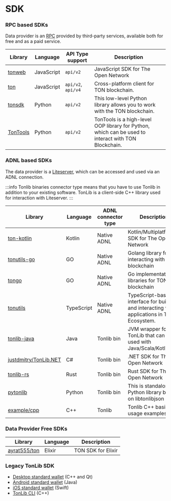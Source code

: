 # SDK

### RPC based SDKs
Data provider is an [RPC](/develop/dapps/apis/toncenter#rpc-nodes) provided by third-party services, available both for free and as a paid service.

| Library |	Language |	API Type support |	Description |
|---------|----------|-------|--------------|
|[tonweb](https://github.com/toncenter/tonweb)|JavaScript|`api/v2` |JavaScript SDK for The Open Network|
|[ton](https://github.com/ton-core/ton)	|JavaScript|`api/v2`, `api/v4`|Cross-platform client for TON blockchain.|
|[tonsdk](https://github.com/tonfactory/tonsdk) |   Python       | `api/v2` |         This low-level Python library allows you to work with the TON blockchain.     |
|[TonTools](https://github.com/yungwine/TonTools)| Python| `api/v2` |TonTools is a high-level OOP library for Python, which can be used to interact with TON Blockchain.|

### ADNL based SDKs
The data provider is a [Liteserver](/participate/run-nodes/liteserver), which can be accessed and used via an ADNL connection.

:::info
 Tonlib binaries connector type means that you have to use Tonlib in addition to your existing software. TonLib is a client-side C++ library used for interaction with Liteserver.
:::

| Library |	Language |	ADNL connector type |	Description |
|---------|----------|-------|--------------|
|[ton-kotlin](https://github.com/andreypfau/ton-kotlin)|Kotlin|Native ADNL |Kotlin/Multiplatform SDK for The Open Network|
|[tonutils-go](https://github.com/xssnick/tonutils-go)|GO|Native ADNL |Golang library for interacting with TON blockchain|
|[tongo](https://github.com/tonkeeper/tongo)|GO|Native ADNL |Go implementation of libraries for TON blockchain|
|[tonutils](https://github.com/thekiba/tonutils) |	TypeScript |	Native ADNL	| TypeScript-based interface for building and interacting with applications in TON Ecosystem. |
|[tonlib-java](https://github.com/ton-blockchain/tonlib-java)	| Java |	Tonlib bin	 | JVM wrapper for TonLib that can be used with Java/Scala/Kotlin/etc.|
|[justdmitry/TonLib.NET](https://github.com/justdmitry/TonLib.NET) | C# | Tonlib bin | .NET SDK for The Open Network|
| [tonlib-rs](https://github.com/ston-fi/tonlib-rs) |	Rust	| Tonlib bin	| Rust SDK for The Open Network|
|[pytonlib](https://github.com/toncenter/pytonlib)| Python |Tonlib bin | This is standalone Python library based on libtonlibjson |
| [example/cpp](https://github.com/ton-blockchain/ton/tree/master/example/cpp) |	C++	| Tonlib | Tonlib C++ basic usage examples|



### Data Provider Free SDKs

| Library |	Language |		Description |
|---------|----------|--------------|
|[ayrat555/ton](https://github.com/ayrat555/ton) | Elixir | TON SDK for Elixir|



### Legacy TonLib SDK

- [Desktop standard wallet](https://github.com/ton-blockchain/wallet-desktop) (C++ and Qt)
- [Android standard wallet](https://github.com/ton-blockchain/wallet-android) (Java)
- [iOS standard wallet](https://github.com/ton-blockchain/wallet-ios) (Swift)
- [TonLib CLI](https://github.com/ton-blockchain/ton/blob/master/tonlib/tonlib/tonlib-cli.cpp) (C++)

